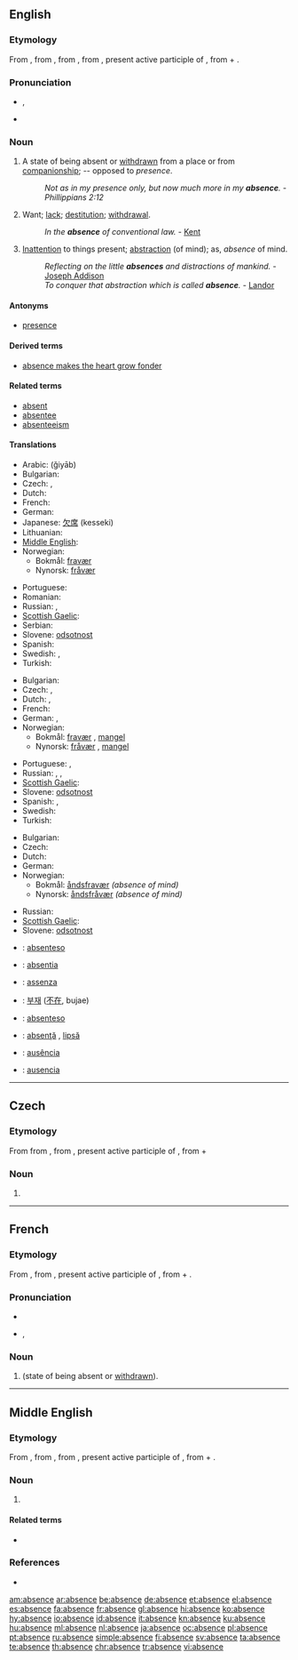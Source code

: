 ==English==

===Etymology===
From {{etyl|enm}} {{term|absence|lang=enm}}, from {{etyl|fro}} {{term|absence|lang=fro}}, from {{etyl|la}} {{term|absentia}}, from {{term|absens|absēns|absent|lang=la}}, present active participle of {{term|absum||I am away or absent|lang=la}}, from {{term|ab||from, away from|lang=la}} + {{term|sum||I am|lang=la}}.

===Pronunciation===
* {{IPA|/ˈæbsəns/}}, {{SAMPA|/"{bs@ns/}}
* {{audio|en-us-absence.ogg|Audio (US)}}

===Noun===
{{en-noun}}

# A state of being absent or [[withdrawn]] from a place or from [[companionship]]; -- opposed to ''presence''.
#: ''Not as in my presence only, but now much more in my '''absence'''.'' - ''Phillippians 2:12''
# Want; [[lack]]; [[destitution]]; [[withdrawal]].
#: ''In the '''absence''' of conventional law.'' - [[Kent]]
# [[inattention|Inattention]] to things present; [[abstraction]] (of mind); as, ''absence'' of mind.
#: ''Reflecting on the little '''absences''' and distractions of mankind.'' - [[w:Joseph Addison|Joseph Addison]]
#: ''To conquer that abstraction which is called '''absence'''.'' - [[Landor]]

====Antonyms====
* [[presence]]

====Derived terms====
* [[absence makes the heart grow fonder]]

====Related terms====
* [[absent]]
* [[absentee]]
* [[absenteeism]]

====Translations====
{{trans-top|state of being absent}}
* Arabic: {{Arab|[[غياب]]}} (ğiyāb) {{m}}
* Bulgarian: {{t|bg|отсъствие}}
* Czech: {{t-|cs|nepřítomnost|f}}, {{t-|cs|absence|f}}
* Dutch: {{t+|nl|afwezigheid|f}}
* French: {{t+|fr|absence|f}}
* German: {{t+|de|Abwesenheit|f}}
* Japanese: [[欠席]] (kesseki)
* Lithuanian: {{t|lt|nebuvimas|m|xs=Lithuanian}}
* [[Middle English]]: {{tø|enm|absence|xs=Middle English}}
* Norwegian:
** Bokmål: [[fravær]] {{n}}
** Nynorsk: [[fråvær]] {{n}}
{{trans-mid}}
* Portuguese: {{t+|pt|ausência|f}}
* Romanian: {{t|ro|absență|f}}
* Russian: {{t+|ru|отсутствие|n|tr=otsútstvije}}, {{t+|ru|отлучка|f|tr=otlúčka}}
* [[Scottish Gaelic]]: {{t-|gd|neo-làthaireachd|f|xs=Scottish Gaelic}}
* Serbian: {{t-|sr|odsustvo|n}}
* Slovene: [[odsotnost]] {{f}}
* Spanish: {{t+|es|ausencia|f}}
* Swedish: {{t|sv|frånvaro|c}}, {{t|sv|bortavaro|c}}
* Turkish: {{t|tr|yokluk}}
{{trans-bottom}}

{{trans-top|want; lack; destitution; withdrawal}}
* Bulgarian: {{t|bg|липса}}
* Czech: {{t-|cs|nepřítomnost|f}}, {{t-|cs|absence|f}}
* Dutch: {{t+|nl|afwezigheid|f}},  {{t+|nl|ontbreken|n}}
* French: {{t+|fr|absence|f}}
* German: {{t+|de|Abwesenheit|f}}, {{t|de|Fehlen|n}}
* Norwegian:
** Bokmål: [[fravær]] {{n}}, [[mangel]] {{m}}
** Nynorsk: [[fråvær]] {{n}}, [[mangel]] {{m}}
{{trans-mid}}
* Portuguese: {{t+|pt|ausência|f}}, {{t+|pt|falta|f}}
* Russian: {{t+|ru|отсутствие|n|tr=otsútstvije}}, {{t+|ru|нехватка|f|tr=nexvátka}}, {{t+|ru|недостаток|m|tr=nedostátok}}
* [[Scottish Gaelic]]: {{t-|gd|easbhaidh|f|xs=Scottish Gaelic}}
* Slovene: [[odsotnost]] {{f}}
* Spanish: {{t+|es|ausencia|f}}, {{t+|es|falta|f}}
* Swedish: {{t|sv|frånvaro|c}}
* Turkish: {{t|tr|yokluk}}
{{trans-bottom}}

{{trans-top|inattention to things present}}
* Bulgarian: {{t|bg|отсъствие}}
* Czech: {{t-|cs|nepřítomnost|f}}
* Dutch: {{t|nl|verstrooidheid|f}}
* German: {{t+|de|Abwesenheit|f}}
* Norwegian:
** Bokmål: [[åndsfravær]] {{n}} ''(absence of mind)''
** Nynorsk: [[åndsfråvær]] {{n}} ''(absence of mind)''
{{trans-mid}}
* Russian: {{t+|ru|рассеянность|f|tr=rasséjannost'}}
* [[Scottish Gaelic]]: {{t-|gd|dearmad-inntinne|m|xs=Scottish Gaelic}}
* Slovene: [[odsotnost]] {{f}}
{{trans-bottom}}

{{checktrans-top}}
* {{ttbc|Ido}}: [[absenteso]]
* {{ttbc|Interlingua}}: [[absentia]]
* {{ttbc|Italian}}: [[assenza]] {{f}}
* {{ttbc|Korean}}: [[부재]] ([[不在]], bujae)
* {{ttbc|Novial}}: [[absenteso]]
* {{ttbc|Romanian}}: [[absenţă]] {{f}}, [[lipsă]] {{f}}
* {{ttbc|Portuguese}}: [[ausência]] {{f}}
* {{ttbc|Spanish}}: [[ausencia]] {{f}}
{{trans-bottom}}

----

==Czech==

===Etymology===
From {{etyl|fr|cs}} {{term|absence|lang=fr}} from {{etyl|la|cs}} {{term|absentia}}, from {{term|absens|absēns|absent|lang=la}}, present active participle of {{term|absum||I am away or absent|lang=la}}, from {{term|ab||of, by, from|lang=la}} + {{term|sum||I am|lang=la}}

===Noun===
{{cs-noun|g=f}}

# {{l|en|absence}}

----

==French==

===Etymology===
From {{etyl|la|fr}} {{term|absentia}}, from {{term|absens|absēns|absent|lang=la}}, present active participle of {{term|absum||I am away or absent|lang=la}}, from {{term|ab||of, by, from|lang=la}} + {{term|sum||I am|lang=la}}.

===Pronunciation===
* {{audio|Fr-absence.ogg|audio}}
* {{IPA|/ap.sɑ̃s/|lang=fr}}, {{SAMPA|/ap.sA~s/}}

===Noun===
{{fr-noun|f}}

# {{l|en|absence}} (state of being absent or [[withdrawn]]).

----

==Middle English==

===Etymology===
From {{etyl|fro|enm}} {{term|absent|lang=fro}}, from {{etyl|la|enm}} {{term|absentia|lang=la}}, from {{term|absens|absēns|absent|lang=la}}, present active participle of {{term|absum||I am away or absent|lang=la}}, from {{term|ab||of, by, from|lang=la}} + {{term|sum||I am|lang=la}}.

===Noun===
{{enm-noun}}

# {{l|en|absent}}

====Related terms====
* {{l|enm|absent}}

===References===
* {{reference-book |title=A Dictionary of Middle English |last=Stratmann |first=Francis Henry |coauthors=Henry Bradley |year=1954 |origyear=First published 1891 |publisher=Oxford University Press |location=London |page=3 |url=http://books.google.com/books?id=xIsYAAAAIAAJ&dq=Middle%20English%20dictionary&as_brr=1&pg=PA3#v=onepage&q=&f=false}}

[[am:absence]]
[[ar:absence]]
[[be:absence]]
[[de:absence]]
[[et:absence]]
[[el:absence]]
[[es:absence]]
[[fa:absence]]
[[fr:absence]]
[[gl:absence]]
[[hi:absence]]
[[ko:absence]]
[[hy:absence]]
[[io:absence]]
[[id:absence]]
[[it:absence]]
[[kn:absence]]
[[ku:absence]]
[[hu:absence]]
[[ml:absence]]
[[nl:absence]]
[[ja:absence]]
[[oc:absence]]
[[pl:absence]]
[[pt:absence]]
[[ru:absence]]
[[simple:absence]]
[[fi:absence]]
[[sv:absence]]
[[ta:absence]]
[[te:absence]]
[[th:absence]]
[[chr:absence]]
[[tr:absence]]
[[vi:absence]]